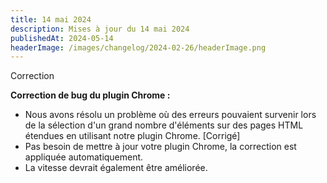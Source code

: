 ```yaml
---
title: 14 mai 2024
description: Mises à jour du 14 mai 2024
publishedAt: 2024-05-14
headerImage: /images/changelog/2024-02-26/headerImage.png
---
```


<Badge variant="noLink" className="m-0">
  <span>Correction</span>
</Badge>

**Correction de bug du plugin Chrome :**
- Nous avons résolu un problème où des erreurs pouvaient survenir lors de la sélection d'un grand nombre d'éléments sur des pages HTML étendues en utilisant notre plugin Chrome. [Corrigé]
- Pas besoin de mettre à jour votre plugin Chrome, la correction est appliquée automatiquement.
- La vitesse devrait également être améliorée.
